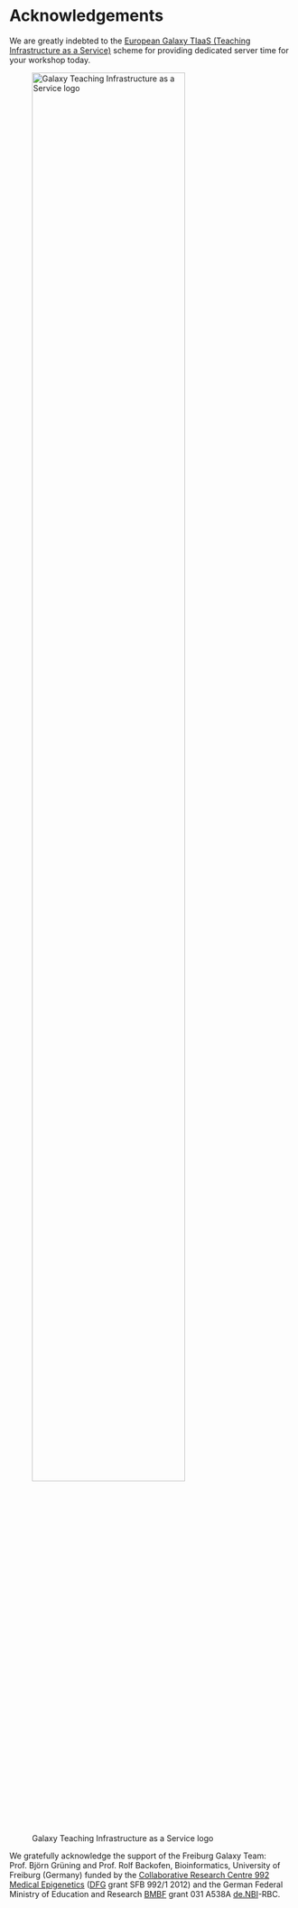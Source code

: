 # Acknowledgements { .unnumbered }

We are greatly indebted to the [European Galaxy TIaaS (Teaching Infrastructure as a Service)](https://usegalaxy.org/tiaas/) scheme for providing dedicated server time for your workshop today.

![Galaxy Teaching Infrastructure as a Service logo](assets/images/tiaas-logo.png){fig-alt="Galaxy TIaaS (Teaching Infrastructure as a Service) logo" width="80%"}

We gratefully acknowledge the support of the Freiburg Galaxy Team: Prof. Björn Grüning and Prof. Rolf Backofen, Bioinformatics, University of Freiburg (Germany) funded by the [Collaborative Research Centre 992 Medical Epigenetics](http://www.sfb992.uni-freiburg.de/) ([DFG](http://www.dfg.de/) grant SFB 992/1 2012) and the German Federal Ministry of Education and Research [BMBF](http://www.bmbf.de/) grant 031 A538A [de.NBI](https://www.denbi.de/)-RBC.
